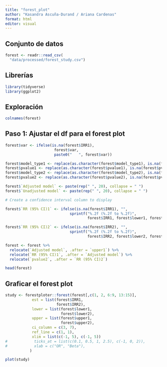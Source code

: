 ```yaml
---
title: "forest_plot"
author: "Kasandra Ascuña-Durand / Ariana Cardenas"
format: html
editor: visual
---
```


## Conjunto de datos

```r
forest <- readr::read_csv(
  "data/processed/forest_study.csv")
```

## Librerías

```r
library(tidyverse)
library(ggplot2)

```

## Exploración

```r
colnames(forest)
```

## Paso 1: Ajustar el df para el forest plot

```r

forest$var <- ifelse(is.na(forest$IRR1), 
                      forest$var,
                      paste0("   ", forest$var))

forest$model_type1 <- replace(as.character(forest$model_type1), is.na(forest$model_type1), "")
forest$pvalue1 <- replace(as.character(forest$pvalue1), is.na(forest$pvalue1), "")
forest$model_type2 <- replace(as.character(forest$model_type2), is.na(forest$model_type2), "")
forest$pvalue2 <- replace(as.character(forest$pvalue2), is.na(forest$pvalue2), "")

forest$`Adjusted model` <- paste(rep(" ", 20), collapse = " ")
forest$`Unadjusted model` <- paste(rep(" ", 20), collapse = " ")

# Create a confidence interval column to display

forest$`RR (95% CI)1` <- ifelse(is.na(forest$IRR1), "",
                             sprintf("%.2f (%.2f to %.2f)",
                                     forest$IRR1, forest$lower1, forest$upper1)) 

forest$`RR (95% CI)2` <- ifelse(is.na(forest$IRR2), "",
                             sprintf("%.2f (%.2f to %.2f)",
                                     forest$IRR2, forest$lower2, forest$upper2)) 

forest <- forest %>%
  relocate(`Adjusted model`, .after = `upper1`) %>%
  relocate(`RR (95% CI)1`, .after = `Adjusted model`) %>%
  relocate(`pvalue2`, .after = `RR (95% CI)2`)

head(forest)

```

## Graficar el forest plot

```r
study <- forestploter::forest(forest[,c(1, 2, 6:9, 13:15)],
            est = list(forest$IRR1,
                       forest$IRR2),
            lower = list(forest$lower1,
                         forest$lower2), 
            upper = list(forest$upper1,
                         forest$upper2),
            ci_column = c(3, 7),
            ref_line = c(1, 1),
            xlim = list(c(-1, 5), c(-1, 5))
#            ticks_at = list(c(0.1, 0.5, 1, 2.5), c(-1, 0, 2)),
#            xlab = c("OR", "Beta"),
           )

plot(study)
```

